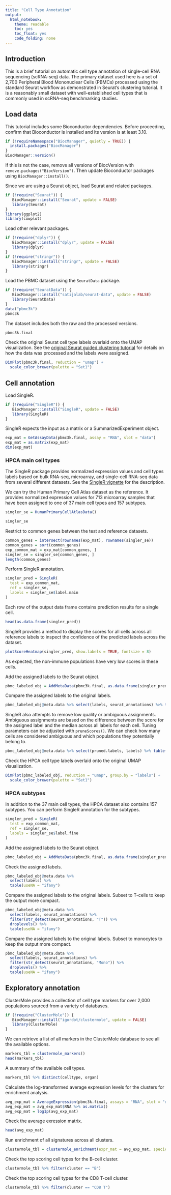 ```yaml
---
title: "Cell Type Annotation"
output:
  html_notebook:
    theme: readable
    toc: yes
    toc_float: yes
    code_folding: none
---
```



## Introduction

This is a brief tutorial on automatic cell type annotation of single-cell RNA sequencing (scRNA-seq) data. The primary dataset used here is a set of 2,700 Peripheral Blood Mononuclear Cells (PBMCs) processed using the standard Seurat workflow as demonstrated in Seurat's clustering tutorial. It is a reasonably small dataset with well-established cell types that is commonly used in scRNA-seq benchmarking studies.

## Load data

This tutorial includes some Bioconductor dependencies. Before proceeding, confirm that Bioconductor is installed and its version is at least 3.10.

```r
if (!requireNamespace("BiocManager", quietly = TRUE)) {
  install.packages("BiocManager")
}
BiocManager::version()
```

If this is not the case, remove all versions of BiocVersion with `remove.packages("BiocVersion")`. Then update Bioconductor packages using `BiocManager::install()`.

Since we are using a Seurat object, load Seurat and related packages.

```r
if (!require("Seurat")) {
   BiocManager::install("Seurat", update = FALSE)
   library(Seurat)
}
library(ggplot2)
library(cowplot)
```

Load other relevant packages.

```r
if (!require("dplyr")) {
   BiocManager::install("dplyr", update = FALSE)
   library(dplyr)
}
if (!require("stringr")) {
   BiocManager::install("stringr", update = FALSE)
   library(stringr)
}
```

Load the PBMC dataset using the `SeuratData` package.

```r
if (!require("SeuratData")) {
   BiocManager::install("satijalab/seurat-data", update = FALSE)
   library(SeuratData)
}
data("pbmc3k")
pbmc3k
```

The dataset includes both the raw and the processed versions.

```r
pbmc3k.final
```

Check the original Seurat cell type labels overlaid onto the UMAP visualization. See the [original Seurat guided clustering tutorial](https://satijalab.org/seurat/v3.0/pbmc3k_tutorial.html) for details on how the data was processed and the labels were assigned.

```r
DimPlot(pbmc3k.final, reduction = "umap") +
  scale_color_brewer(palette = "Set1")
```

## Cell annotation

Load SingleR.

```r
if (!require("SingleR")) {
   BiocManager::install("SingleR", update = FALSE)
   library(SingleR)
}
```

SingleR expects the input as a matrix or a SummarizedExperiment object.

```r
exp_mat = GetAssayData(pbmc3k.final, assay = "RNA", slot = "data")
exp_mat = as.matrix(exp_mat)
dim(exp_mat)
```

### HPCA main cell types

The SingleR package provides normalized expression values and cell types labels based on bulk RNA-seq, microarray, and single-cell RNA-seq data from several different datasets. See the [SingleR vignette](https://bioconductor.org/packages/3.10/bioc/vignettes/SingleR/inst/doc/SingleR.html#5_available_references) for the description.

We can try the Human Primary Cell Atlas dataset as the reference. It provides normalized expression values for 713 microarray samples that have been assigned to one of 37 main cell types and 157 subtypes.

```r
singler_se = HumanPrimaryCellAtlasData()
```

```r
singler_se
```

Restrict to common genes between the test and reference datasets.

```r
common_genes = intersect(rownames(exp_mat), rownames(singler_se))
common_genes = sort(common_genes)
exp_common_mat = exp_mat[common_genes, ]
singler_se = singler_se[common_genes, ]
length(common_genes)
```

Perform SingleR annotation.

```r
singler_pred = SingleR(
  test = exp_common_mat,
  ref = singler_se,
  labels = singler_se$label.main
)
```

Each row of the output data frame contains prediction results for a single cell.

```r
head(as.data.frame(singler_pred))
```

SingleR provides a method to display the scores for all cells across all reference labels to inspect the confidence of the predicted labels across the dataset.

```r
plotScoreHeatmap(singler_pred, show.labels = TRUE, fontsize = 8)
```

As expected, the non-immune populations have very low scores in these cells.

Add the assigned labels to the Seurat object.

```r
pbmc_labeled_obj = AddMetaData(pbmc3k.final, as.data.frame(singler_pred))
```

Compare the assigned labels to the original labels.

```r
pbmc_labeled_obj@meta.data %>% select(labels, seurat_annotations) %>% table(useNA = "ifany")
```

SingleR also attempts to remove low quality or ambiguous assignments. Ambiguous assignments are based on the difference between the score for the assigned label and the median across all labels for each cell. Tuning parameters can be adjusted with `pruneScores()`. We can check how many cells are considered ambiguous and which populations they potentially belong to.

```r
pbmc_labeled_obj@meta.data %>% select(pruned.labels, labels) %>% table(useNA = "ifany")
```

Check the HPCA cell type labels overlaid onto the original UMAP visualization. 

```r
DimPlot(pbmc_labeled_obj, reduction = "umap", group.by = "labels") +
  scale_color_brewer(palette = "Set1")
```

### HPCA subtypes

In addition to the 37 main cell types, the HPCA dataset also contains 157 subtypes. You can perform SingleR annotation for the subtypes.

```r
singler_pred = SingleR(
  test = exp_common_mat,
  ref = singler_se,
  labels = singler_se$label.fine
)
```

Add the assigned labels to the Seurat object.

```r
pbmc_labeled_obj = AddMetaData(pbmc3k.final, as.data.frame(singler_pred))
```

Check the assigned labels.

```r
pbmc_labeled_obj@meta.data %>%
  select(labels) %>%
  table(useNA = "ifany")
```

Compare the assigned labels to the original labels. Subset to T-cells to keep the output more compact.

```r
pbmc_labeled_obj@meta.data %>%
  select(labels, seurat_annotations) %>%
  filter(str_detect(seurat_annotations, "T")) %>%
  droplevels() %>%
  table(useNA = "ifany")
```

Compare the assigned labels to the original labels. Subset to monocytes to keep the output more compact.

```r
pbmc_labeled_obj@meta.data %>%
  select(labels, seurat_annotations) %>%
  filter(str_detect(seurat_annotations, "Mono")) %>%
  droplevels() %>%
  table(useNA = "ifany")
```

## Exploratory annotation

ClusterMole provides a collection of cell type markers for over 2,000 populations sourced from a variety of databases.

```r
if (!require("ClusterMole")) {
   BiocManager::install("igordot/clustermole", update = FALSE)
   library(ClusterMole)
}
```

We can retrieve a list of all markers in the ClusterMole database to see all the available options.

```r
markers_tbl = clustermole_markers()
head(markers_tbl)
```

A summary of the available cell types.

```r
markers_tbl %>% distinct(celltype, organ)
```

Calculate the log-transformed average expression levels for the clusters for enrichment analysis.

```r
avg_exp_mat = AverageExpression(pbmc3k.final, assays = "RNA", slot = "data")
avg_exp_mat = avg_exp_mat$RNA %>% as.matrix()
avg_exp_mat = log1p(avg_exp_mat)
```

Check the average exression matrix.

```r
head(avg_exp_mat)
```

Run enrichment of all signatures across all clusters.

```r
clustermole_tbl = clustermole_enrichment(expr_mat = avg_exp_mat, species = "hs")
```

Check the top scoring cell types for the B-cell cluster.

```r
clustermole_tbl %>% filter(cluster == "B")
```

Check the top scoring cell types for the CD8 T-cell cluster.

```r
clustermole_tbl %>% filter(cluster == "CD8 T")
```

